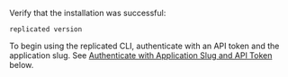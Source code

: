 Verify that the installation was successful:

  ```
  replicated version
  ```

To begin using the replicated CLI, authenticate with an API token and the application slug. See [Authenticate with Application Slug and API Token](#auth) below.  